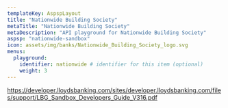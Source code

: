 ```yaml
---
templateKey: AspspLayout
title: "Nationwide Building Society"
metaTitle: "Nationwide Building Society"
metaDescription: "API playground for Nationwide Building Society"
aspsp: "nationwide-sandbox"
icon: assets/img/banks/Nationwide_Building_Society_logo.svg
menus:
  playground: 
    identifier: nationwide # identifier for this item (optional)
    weight: 3
---
```




https://developer.lloydsbanking.com/sites/developer.lloydsbanking.com/files/support/LBG_Sandbox_Developers_Guide_V316.pdf

